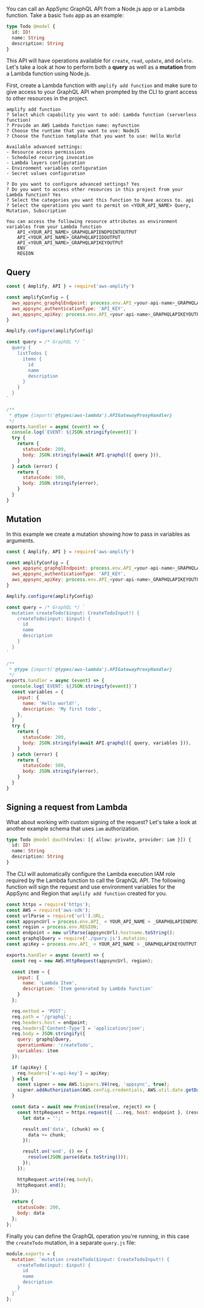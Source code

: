 You can call an AppSync GraphQL API from a Node.js app or a Lambda function. Take a basic `Todo` app as an example:

```graphql
type Todo @model {
  id: ID!
  name: String
  description: String
}
```

This API will have operations available for `create`, `read`, `update`, and `delete`. Let's take a look at how to perform both a **query** as well as a **mutation** from a Lambda function using Node.js.

First, create a Lambda function with `amplify add function` and make sure to give access to your GraphQL API when prompted by the CLI to grant access to other resources in the project.

```console
amplify add function
? Select which capability you want to add: Lambda function (serverless function)
? Provide an AWS Lambda function name: myfunction
? Choose the runtime that you want to use: NodeJS
? Choose the function template that you want to use: Hello World

Available advanced settings:
- Resource access permissions
- Scheduled recurring invocation
- Lambda layers configuration
- Environment variables configuration
- Secret values configuration

? Do you want to configure advanced settings? Yes
? Do you want to access other resources in this project from your Lambda function? Yes
? Select the categories you want this function to have access to. api
? Select the operations you want to permit on <YOUR_API_NAME> Query, Mutation, Subscription

You can access the following resource attributes as environment variables from your Lambda function
	API_<YOUR_API_NAME>_GRAPHQLAPIENDPOINTOUTPUT
	API_<YOUR_API_NAME>_GRAPHQLAPIIDOUTPUT
	API_<YOUR_API_NAME>_GRAPHQLAPIKEYOUTPUT
	ENV
	REGION
```

## Query

<!-- due to placeholder text -->
<!-- prettier-ignore -->
```js
const { Amplify, API } = require('aws-amplify')

const amplifyConfig = {
  aws_appsync_graphqlEndpoint: process.env.API_<your-api-name>_GRAPHQLAPIENDPOINTOUTPUT,
  aws_appsync_authenticationType: 'API_KEY',
  aws_appsync_apiKey: process.env.API_<your-api-name>_GRAPHQLAPIKEYOUTPUT,
}

Amplify.configure(amplifyConfig)

const query = /* GraphQL */ `
  query {
    listTodos {
      items {
        id
        name
        description
      }
    }
  }
`

/**
 * @type {import('@types/aws-lambda').APIGatewayProxyHandler}
 */
exports.handler = async (event) => {
  console.log(`EVENT: ${JSON.stringify(event)}`)
  try {
    return {
      statusCode: 200,
      body: JSON.stringify(await API.graphql({ query })),
    }
  } catch (error) {
    return {
      statusCode: 500,
      body: JSON.stringify(error),
    }
  }
}
```

## Mutation

In this example we create a mutation showing how to pass in variables as arguments.

<!-- due to placeholder text -->
<!-- prettier-ignore -->
```js
const { Amplify, API } = require('aws-amplify')

const amplifyConfig = {
  aws_appsync_graphqlEndpoint: process.env.API_<your-api-name>_GRAPHQLAPIENDPOINTOUTPUT,
  aws_appsync_authenticationType: 'API_KEY',
  aws_appsync_apiKey: process.env.API_<your-api-name>_GRAPHQLAPIKEYOUTPUT,
}

Amplify.configure(amplifyConfig)

const query = /* GraphQL */ `
  mutation createTodo($input: CreateTodoInput!) {
    createTodo(input: $input) {
      id
      name
      description
    }
  }
`

/**
 * @type {import('@types/aws-lambda').APIGatewayProxyHandler}
 */
exports.handler = async (event) => {
  console.log(`EVENT: ${JSON.stringify(event)}`)
  const variables = {
    input: {
      name: 'Hello world!',
      description: 'My first todo',
    },
  }
  try {
    return {
      statusCode: 200,
      body: JSON.stringify(await API.graphql({ query, variables })),
    }
  } catch (error) {
    return {
      statusCode: 500,
      body: JSON.stringify(error),
    }
  }
}
```

## Signing a request from Lambda

What about working with custom signing of the request? Let's take a look at another example schema that uses `iam` authorization.

```graphql
type Todo @model @auth(rules: [{ allow: private, provider: iam }]) {
  id: ID!
  name: String
  description: String
}
```

The CLI will automatically configure the Lambda execution IAM role required by the Lambda function to call the GraphQL API. The following function will sign the request and use environment variables for the AppSync and Region that `amplify add function` created for you.

```js
const https = require('https');
const AWS = require('aws-sdk');
const urlParse = require('url').URL;
const appsyncUrl = process.env.API_ < YOUR_API_NAME > _GRAPHQLAPIENDPOINTOUTPUT;
const region = process.env.REGION;
const endpoint = new urlParse(appsyncUrl).hostname.toString();
const graphqlQuery = require('./query.js').mutation;
const apiKey = process.env.API_ < YOUR_API_NAME > _GRAPHQLAPIKEYOUTPUT;

exports.handler = async (event) => {
  const req = new AWS.HttpRequest(appsyncUrl, region);

  const item = {
    input: {
      name: 'Lambda Item',
      description: 'Item generated by Lambda function'
    }
  };

  req.method = 'POST';
  req.path = '/graphql';
  req.headers.host = endpoint;
  req.headers['Content-Type'] = 'application/json';
  req.body = JSON.stringify({
    query: graphqlQuery,
    operationName: 'createTodo',
    variables: item
  });

  if (apiKey) {
    req.headers['x-api-key'] = apiKey;
  } else {
    const signer = new AWS.Signers.V4(req, 'appsync', true);
    signer.addAuthorization(AWS.config.credentials, AWS.util.date.getDate());
  }

  const data = await new Promise((resolve, reject) => {
    const httpRequest = https.request({ ...req, host: endpoint }, (result) => {
      let data = '';

      result.on('data', (chunk) => {
        data += chunk;
      });

      result.on('end', () => {
        resolve(JSON.parse(data.toString()));
      });
    });

    httpRequest.write(req.body);
    httpRequest.end();
  });

  return {
    statusCode: 200,
    body: data
  };
};
```

Finally you can define the GraphQL operation you're running, in this case the `createTodo` mutation, in a separate `query.js` file:

```js
module.exports = {
  mutation: `mutation createTodo($input: CreateTodoInput!) {
    createTodo(input: $input) {
      id
      name
      description
    }
  }`
};
```
